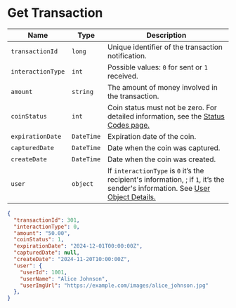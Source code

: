 

# Get Transaction

| Name                  | Type       |   Description                                                                                  |
|-----------------------|------------|-----------------------------------------------------------------------------------------------|
| `transactionId`       | `long`     | Unique identifier of the transaction notification.                                           |
| `interactionType`     | `int`      | Possible values: `0` for sent or `1` received.                                                        |
| `amount`              | `string`   | The amount of money involved in the transaction.                                             |
| `coinStatus`          | `int`      | Coin status must not be zero. For detailed information, see the [Status Codes page.](/docs/coinsStatuses)|
| `expirationDate`      | `DateTime` | Expiration date of the coin. |
| `capturedDate`        | `DateTime` | Date when the coin was captured. |
| `createDate`          | `DateTime` | Date when the coin was created. |
| `user`                | `object`   | If `interactionType` is `0` it’s the recipient's information, ; if `1`, it’s the sender's information. See [ User Object Details.](/docs/Objects/userObject) |  



<Tabs>
  <TabItem value="json" label="Json">

```json
{
  "transactionId": 301,
  "interactionType": 0,  
  "amount": "50.00",
  "coinStatus": 1,
  "expirationDate": "2024-12-01T00:00:00Z",
  "capturedDate": null,
  "createDate": "2024-11-20T10:00:00Z",
  "user": {
    "userId": 1001,
    "userName": "Alice Johnson",
    "userImgUrl": "https://example.com/images/alice_johnson.jpg"
  },
}
```

  </TabItem>

  <TabItem value="c#" label="C#">

```c#

```

  </TabItem>

  
</Tabs>
